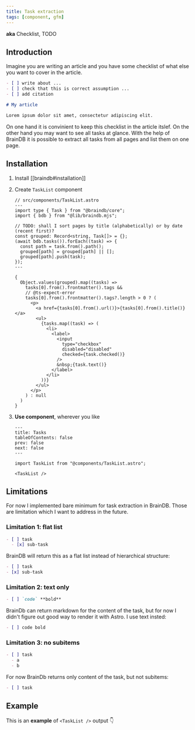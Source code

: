 ```yaml
---
title: Task extraction
tags: [component, gfm]
---
```


**aka** Checklist, TODO

## Introduction

Imagine you are writing an article and you have some checklist of what else you want to cover in the article.

```md
- [ ] write about ...
- [ ] check that this is correct assumption ...
- [ ] add citation

# My article

Lorem ipsum dolor sit amet, consectetur adipiscing elit.
```

On one hand it is convinient to keep this checklist in the article itslef. On the other hand you may want to see all tasks at glance. With the help of BrainDB it is possible to extract all tasks from all pages and list them on one page.

## Installation


<Steps>

1. Install [[braindb#installation]]

2. Create `TaskList` component

   ```astro
   // src/components/TaskList.astro
   ---
   import type { Task } from "@braindb/core";
   import { bdb } from "@lib/braindb.mjs";

   // TODO: shall I sort pages by title (alphabetically) or by date (recent first)?
   const grouped: Record<string, Task[]> = {};
   (await bdb.tasks()).forEach((task) => {
     const path = task.from().path();
     grouped[path] = grouped[path] || [];
     grouped[path].push(task);
   });
   ---

   {
     Object.values(grouped).map((tasks) =>
       tasks[0].from().frontmatter().tags &&
       // @ts-expect-error
       tasks[0].from().frontmatter().tags?.length > 0 ? (
         <p>
           <a href={tasks[0].from().url()}>{tasks[0].from().title()}</a>
           <ul>
             {tasks.map((task) => (
               <li>
                 <label>
                   <input
                     type="checkbox"
                     disabled="disabled"
                     checked={task.checked()}
                   />
                   &nbsp;{task.text()}
                 </label>
               </li>
             ))}
           </ul>
         </p>
       ) : null
     )
   }
   ```

3. **Use component**, wherever you like

   ```mdx
   ---
   title: Tasks
   tableOfContents: false
   prev: false
   next: false
   ---

   import TaskList from "@components/TaskList.astro";

   <TaskList />
   ```

</Steps>

## Limitations

For now I implemented bare minimum for task extraction in BrainDB. Those are limitation which I want to address in the future.

### Limitation 1: flat list

```md
- [ ] task
  - [x] sub-task
```

BrainDB will return this as a flat list instead of hierarchical structure:

```md
- [ ] task
- [x] sub-task
```

### Limitation 2: text only

```md
- [ ] `code` **bold**
```

BrainDb can return markdown for the content of the task, but for now I didn't figure out good way to render it with Astro. I use text insted:

```md
- [ ] code bold
```

### Limitation 3: no subitems

```md
- [ ] task
  - a
  - b
```

For now BrainDb returns only content of the task, but not subitems:

```md
- [ ] task
```

## Example

This is an **example** of `<TaskList />` output 👇


<TaskList />
